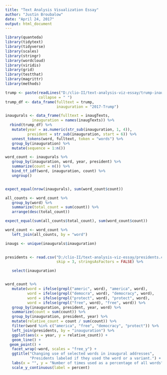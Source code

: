 ```yaml
---
title: "Text Analysis Visualization Essay"
author: "Justin Broubalow"
date: "April 24, 2017"
output: html_document
---
```


```r
library(quanteda)
library(tidytext)
library(tidyverse)
library(scales)
library(stringr)
library(wordcloud)
library(viridis)
library(grid)
library(testthat)
library(magrittr)
library(methods)
```


```r
trump <- paste(readLines("D:/clio-II/text-analysis-viz-essay/trump-inaug.txt"),
               collapse = " ")
trump_df <- data_frame(fulltext = trump,
                       inauguration = "2017-Trump")

inaugurals <- data_frame(fulltext = inaugTexts,
			inauguration = names(inaugTexts)) %>%
  rbind(trump_df) %>% 
   mutate(year = as.numeric(str_sub(inauguration, 1, 4)),
          president = str_sub(inauguration, start = 6)) %>%
   unnest_tokens(word, fulltext, token = "words") %>%
   group_by(inauguration) %>%
   mutate(sequence = 1:n()) 

```

```r
word_count <- inaugurals %>%
   group_by(inauguration, word, year, president) %>%
   summarize(count = n()) %>%
   bind_tf_idf(word, inauguration, count) %>%
   ungroup()


expect_equal(nrow(inaugurals), sum(word_count$count))

all_counts <- word_count %>%
   group_by(word) %>%
   summarize(total_count = sum(count)) %>%
   arrange(desc(total_count))

expect_equal(sum(all_counts$total_count), sum(word_count$count))

word_count <- word_count %>%
   left_join(all_counts, by = "word")

inaugs <- unique(inaugurals$inauguration)
   
```

```r
presidents <- read.csv("D:/clio-II/text-analysis-viz-essay/presidents.csv",
                       skip = 3, stringsAsFactors = FALSE) %>%

   select(inauguration)


word_count %>%
   mutate(word = ifelse(grepl("americ", word), "america", word),
          word = ifelse(grepl("democra", word), "democracy", word),
          word = ifelse(grepl("protect", word), "protect", word),
          word = ifelse(grepl("free", word), "free", word)) %>%
   group_by(inauguration, president, year, word) %>%
   summarize(count = sum(count)) %>% 
   group_by(inauguration, president, year) %>%
   mutate(relative_count = count / sum(count)) %>%
   filter(word %in% c("america", "free", "democracy", "protect")) %>%
   left_join(presidents, by = "inauguration") %>% 
   ggplot(aes(x = year, y = relative_count)) +
   geom_line() +
  geom_point() +
   facet_wrap(~word, scales = "free_y") +
   ggtitle("Changing use of selected words in inaugural addresses",
           "Presidents labeled if they used the word or a variant.") +
   labs(x = "", y = "Number of times used as a percentage of all words") +
   scale_y_continuous(label = percent)
  
```


